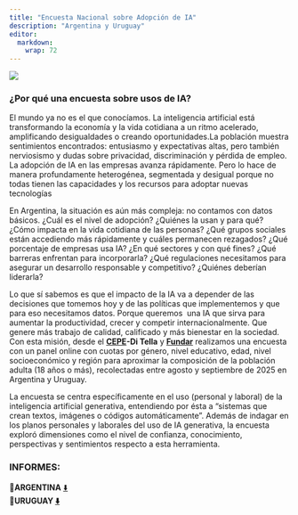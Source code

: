 ```yaml
---
title: "Encuesta Nacional sobre Adopción de IA"
description: "Argentina y Uruguay"
editor: 
  markdown: 
    wrap: 72
---
```


![](images/Mesa de trabajo 1@2x.png)

### **¿Por qué una encuesta sobre usos de IA?**

El mundo ya no es el que conocíamos. La inteligencia artificial está
transformando la economía y la vida cotidiana a un ritmo acelerado,
amplificando desigualdades o creando oportunidades.La población muestra
sentimientos encontrados: entusiasmo y expectativas altas, pero también
nerviosismo y dudas sobre privacidad, discriminación y pérdida de
empleo. La adopción de IA en las empresas avanza rápidamente. Pero lo
hace de manera profundamente heterogénea, segmentada y desigual porque
no todas tienen las capacidades y los recursos para adoptar nuevas
tecnologías 

En Argentina, la situación es aún más compleja: no contamos con datos
básicos. ¿Cuál es el nivel de adopción? ¿Quiénes la usan y para qué?
¿Cómo impacta en la vida cotidiana de las personas? ¿Qué grupos sociales
están accediendo más rápidamente y cuáles permanecen rezagados? ¿Qué
porcentaje de empresas usa IA? ¿En qué sectores y con qué fines? ¿Qué
barreras enfrentan para incorporarla? ¿Qué regulaciones necesitamos para
asegurar un desarrollo responsable y competitivo? ¿Quiénes deberían
liderarla?

Lo que sí sabemos es que el impacto de la IA va a depender de las
decisiones que tomemos hoy y de las políticas que implementemos y que
para eso necesitamos datos. Porque queremos  una IA que sirva para
aumentar la productividad, crecer y competir internacionalmente. Que
genere más trabajo de calidad, calificado y más bienestar en la
sociedad. Con esta misión, desde el
[**CEPE**](https://www.utdt.edu/listado_contenidos.php?id_item_menu=25278)**-Di
Tella** y [**Fundar**](https://fund.ar/serie/inteligencia-artificial)
realizamos una encuesta con un panel online con cuotas por género, nivel
educativo, edad, nivel socioeconómico y región para aproximar la
composición de la población adulta (18 años o más), recolectadas entre
agosto y septiembre de 2025 en Argentina y Uruguay.

La encuesta se centra específicamente en el uso (personal y laboral) de
la inteligencia artificial generativa, entendiendo por ésta a "sistemas
que crean textos, imágenes o códigos automáticamente". Además de indagar
en los planos personales y laborales del uso de IA generativa, la
encuesta exploró dimensiones como el nivel de confianza, conocimiento,
perspectivas y sentimientos respecto a esta herramienta.

### **INFORMES:**

📄**ARGENTINA**
[⬇️](https://raw.githubusercontent.com/CEPE-Fundar/cepe-fundar.github.io/main/informes/encuesta_adopcion_arg.pdf "Descargar")\
**📄URUGUAY
[⬇️](https://raw.githubusercontent.com/CEPE-Fundar/cepe-fundar.github.io/main/informes/encuesta_adopcion_uru.pdf "Descargar")**
